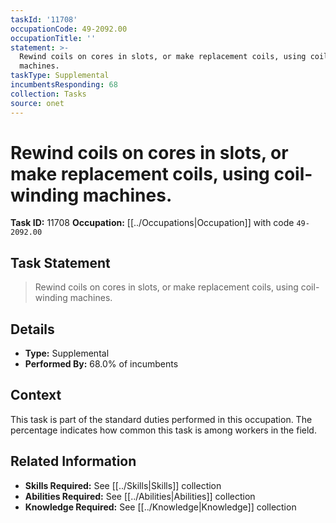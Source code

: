 ```yaml
---
taskId: '11708'
occupationCode: 49-2092.00
occupationTitle: ''
statement: >-
  Rewind coils on cores in slots, or make replacement coils, using coil-winding
  machines.
taskType: Supplemental
incumbentsResponding: 68
collection: Tasks
source: onet
---
```

# Rewind coils on cores in slots, or make replacement coils, using coil-winding machines.

**Task ID:** 11708
**Occupation:** [[../Occupations|Occupation]] with code `49-2092.00`

## Task Statement

> Rewind coils on cores in slots, or make replacement coils, using coil-winding machines.

## Details

- **Type:** Supplemental
- **Performed By:** 68.0% of incumbents

## Context

This task is part of the standard duties performed in this occupation. The percentage indicates how common this task is among workers in the field.

## Related Information

- **Skills Required:** See [[../Skills|Skills]] collection
- **Abilities Required:** See [[../Abilities|Abilities]] collection
- **Knowledge Required:** See [[../Knowledge|Knowledge]] collection
